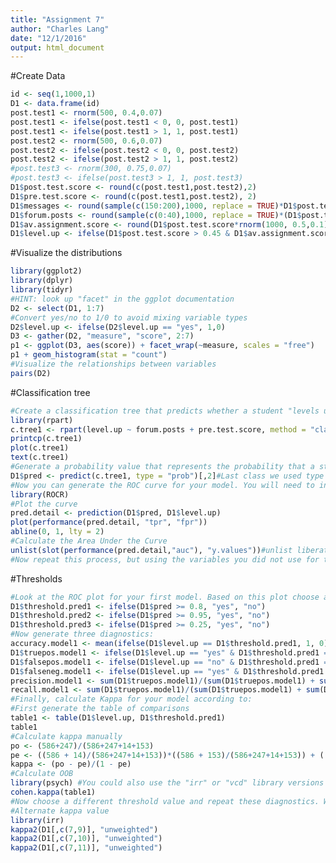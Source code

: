 ```yaml
---
title: "Assignment 7"
author: "Charles Lang"
date: "12/1/2016"
output: html_document
---
```

#Create Data
```r
id <- seq(1,1000,1)
D1 <- data.frame(id)
post.test1 <- rnorm(500, 0.4,0.07)
post.test1 <- ifelse(post.test1 < 0, 0, post.test1)
post.test1 <- ifelse(post.test1 > 1, 1, post.test1)
post.test2 <- rnorm(500, 0.6,0.07)
post.test2 <- ifelse(post.test2 < 0, 0, post.test2)
post.test2 <- ifelse(post.test2 > 1, 1, post.test2)
#post.test3 <- rnorm(300, 0.75,0.07)
#post.test3 <- ifelse(post.test3 > 1, 1, post.test3)
D1$post.test.score <- round(c(post.test1,post.test2),2)
D1$pre.test.score <- round(c(post.test1,post.test2), 2)
D1$messages <- round(sample(c(150:200),1000, replace = TRUE)*D1$post.test.score)
D1$forum.posts <- round(sample(c(0:40),1000, replace = TRUE)*(D1$post.test.score) + 2)
D1$av.assignment.score <- round(D1$post.test.score*rnorm(1000, 0.5,0.1),2)
D1$level.up <- ifelse(D1$post.test.score > 0.45 & D1$av.assignment.score > 0.25, "yes", "no")
```

#Visualize the distributions
```r
library(ggplot2)
library(dplyr)
library(tidyr)
#HINT: look up "facet" in the ggplot documentation
D2 <- select(D1, 1:7)
#Convert yes/no to 1/0 to avoid mixing variable types
D2$level.up <- ifelse(D2$level.up == "yes", 1,0)
D3 <- gather(D2, "measure", "score", 2:7)
p1 <- ggplot(D3, aes(score)) + facet_wrap(~measure, scales = "free")
p1 + geom_histogram(stat = "count")
#Visualize the relationships between variables
pairs(D2)
```

#Classification tree
```r
#Create a classification tree that predicts whether a student "levels up" in the online course using three variables of your choice (remember to set all controls to their minimums)
library(rpart)
c.tree1 <- rpart(level.up ~ forum.posts + pre.test.score, method = "class", data = D1, control=rpart.control(minsplit=1, minbucket=1, cp=0.001))
printcp(c.tree1)
plot(c.tree1)
text(c.tree1)
#Generate a probability value that represents the probability that a student levels up based your classification tree 
D1$pred <- predict(c.tree1, type = "prob")[,2]#Last class we used type = "class" which predicted the classification for us, this time we are using type = "prob" to see the probability that our previous classififcation was based on.
#Now you can generate the ROC curve for your model. You will need to install the package ROCR to do this.
library(ROCR)
#Plot the curve
pred.detail <- prediction(D1$pred, D1$level.up) 
plot(performance(pred.detail, "tpr", "fpr"))
abline(0, 1, lty = 2)
#Calculate the Area Under the Curve
unlist(slot(performance(pred.detail,"auc"), "y.values"))#unlist liberates AUC value from the "performance" object created by ROCR
#Now repeat this process, but using the variables you did not use for the previous model and compare the plots & results of your two models. Which one do you think was the better model? 
```
#Thresholds
```r
#Look at the ROC plot for your first model. Based on this plot choose a probability threshold that balances capturing the most correct predictions against false positives. Then generate a new variable in your data set that classifies each student according to your chosen threshold.
D1$threshold.pred1 <- ifelse(D1$pred >= 0.8, "yes", "no")
D1$threshold.pred2 <- ifelse(D1$pred >= 0.95, "yes", "no")
D1$threshold.pred3 <- ifelse(D1$pred >= 0.25, "yes", "no")
#Now generate three diagnostics:
accuracy.model1 <- mean(ifelse(D1$level.up == D1$threshold.pred1, 1, 0))
D1$truepos.model1 <- ifelse(D1$level.up == "yes" & D1$threshold.pred1 == "yes", 1, 0)
D1$falsepos.model1 <- ifelse(D1$level.up == "no" & D1$threshold.pred1 == "yes", 1,0)
D1$falseneg.model1 <- ifelse(D1$level.up == "yes" & D1$threshold.pred1 == "no", 1,0)
precision.model1 <- sum(D1$truepos.model1)/(sum(D1$truepos.model1) + sum(D1$falsepos.model1))
recall.model1 <- sum(D1$truepos.model1)/(sum(D1$truepos.model1) + sum(D1$falseneg.model1))
#Finally, calculate Kappa for your model according to:
#First generate the table of comparisons
table1 <- table(D1$level.up, D1$threshold.pred1)
table1
#Calculate kappa manually
po <- (586+247)/(586+247+14+153)
pe <- ((586 + 14)/(586+247+14+153))*((586 + 153)/(586+247+14+153)) + ((14 + 247)/(586+247+14+153))*((153+247)/(586+247+14+153))
kappa <- (po - pe)/(1 - pe)
#Calculate OOB
library(psych) #You could also use the "irr" or "vcd" library versions
cohen.kappa(table1)
#Now choose a different threshold value and repeat these diagnostics. What conclusions can you draw about your two thresholds?
#Alternate kappa value
library(irr)
kappa2(D1[,c(7,9)], "unweighted")
kappa2(D1[,c(7,10)], "unweighted")
kappa2(D1[,c(7,11)], "unweighted")
```